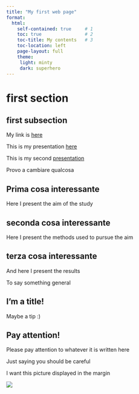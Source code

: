 ```yaml
---
title: "My first web page"
format:
  html:
    self-contained: true     # 1
    toc: true                # 2   
    toc-title: My contents   # 3
    toc-location: left
    page-layout: full
    theme:
     light: minty
     dark: superhero
---
```


# first section

## first subsection

::: {.grid}

::: {.g-col-4}

My link is [here](Summer_School_Padova.html)



This is my presentation [here](Presentation.html)



This is my second [presentation](My_second_presentation.pdf)
 
:::

::: {.g-col-8}

Provo a cambiare qualcosa 

::: {.panel-tabset}

## Prima cosa interessante

Here I present the aim of the study 

## seconda cosa interessante

Here I present the methods used to pursue the aim

## terza cosa interessante

And here I present the results

:::

::: {.callout-note}
To say something general
:::

::: {.callout-tip}
## I'm a title!

Maybe a tip :)
:::

::: {.callout-caution icon="false"}
## Pay attention!

Please pay attention to whatever it is written here
:::


::: {.callout-warning collapse="true"}
Just saying you should be careful
:::

:::

:::

:::{.column-margin} 

I want this picture displayed in the margin


![](Picture/plot1.png)

:::




